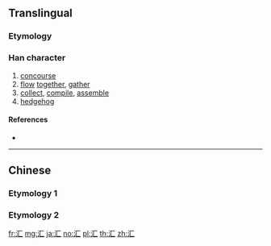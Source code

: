 {{also|匯|彙|彚}}
==Translingual==

===Etymology===
{{Han simp|滙|f=隹|t=&nbsp;}}

===Han character===
{{Han char|rn=85|rad=水|as=02|sn=5|four=|canj=ES|ids=⿰氵匚}}

# [[concourse]]
# [[flow]] [[together]], [[gather]]
# [[collect]], [[compile]], [[assemble]]
# [[hedgehog]]

====References====
* {{Han ref|kx=0604.091|hdz=31548.040|uh=6C47|ud=27719}}

----

==Chinese==

===Etymology 1===
{{zh-see|匯}}

===Etymology 2===
{{zh-see|彙}}

[[fr:汇]]
[[mg:汇]]
[[ja:汇]]
[[no:汇]]
[[pl:汇]]
[[th:汇]]
[[zh:汇]]
